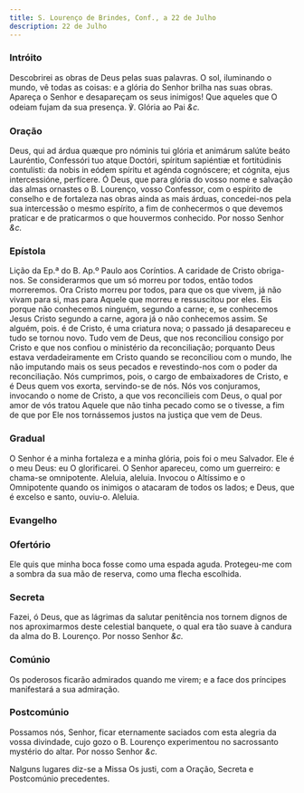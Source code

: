 ```yaml
---
title: S. Lourenço de Brindes, Conf., a 22 de Julho
description: 22 de Julho
---
```


### Intróito

<div class="grid grid-cols-2 gap-5">
  <span class="text-justify"></span>
  <span class="text-justify">
    Descobrirei as obras de Deus pelas suas palavras. O sol, iluminando o mundo,
    vê todas as coisas: e a glória do Senhor brilha nas suas obras. Apareça o
    Senhor e desapareçam os seus inimigos! Que aqueles que O odeiam fujam da sua
    presença.
    <em></em>
    ℣. Glória ao Pai <em>&c.</em>
  </span>
</div>

### Oração

<div class="grid grid-cols-2 gap-5">
  <span class="text-justify">
    Deus, qui ad árdua quæque pro nóminis tui glória et animárum salúte beáto
    Lauréntio, Confessóri tuo atque Doctóri, spíritum sapiéntiæ et fortitúdinis
    contulísti: da nobis in eódem spíritu et agénda cognóscere; et cógnita, ejus
    intercessióne, perfícere.
  </span>
  <span class="text-justify">
    Ó Deus, que para glória do vosso nome e salvação das almas ornastes o B.
    Lourenço, vosso Confessor, com o espírito de conselho e de fortaleza nas
    obras ainda as mais árduas, concedei-nos pela sua intercessão o mesmo
    espírito, a fim de conhecermos o que devemos praticar e de praticarmos o que
    houvermos conhecido. Por nosso Senhor <em>&c.</em>
  </span>
</div>

### Epístola

<div class="grid grid-cols-2 gap-5">
  <span class="text-justify"></span>
  <span class="text-justify">
    Lição da Ep.ª do B. Ap.º Paulo aos Coríntios.
  </span>
  <span class="text-justify"></span>
  <span class="text-justify">
    A caridade de Cristo obriga-nos. Se considerarmos que um só morreu por
    todos, então todos morreremos. Ora Cristo morreu por todos, para que os que
    vivem, já não vivam para si, mas para Aquele que morreu e ressuscitou por
    eles. Eis porque não conhecemos ninguém, segundo a carne; e, se conhecemos
    Jesus Cristo segundo a carne, agora já o não conhecemos assim. Se alguém,
    pois. é de Cristo, é uma criatura nova; o passado já desapareceu e tudo se
    tornou novo. Tudo vem de Deus, que nos reconciliou consigo por Cristo e que
    nos confiou o ministério da reconciliação; porquanto Deus estava
    verdadeiramente em Cristo quando se reconciliou com o mundo, lhe não
    imputando mais os seus pecados e revestindo-nos com o poder da
    reconciliação. Nós cumprimos, pois, o cargo de embaixadores de Cristo, e é
    Deus quem vos exorta, servindo-se de nós. Nós vos conjuramos, invocando o
    nome de Cristo, a que vos reconcilieis com Deus, o qual por amor de vós
    tratou Aquele que não tinha pecado como se o tivesse, a fim de que por Ele
    nos tornássemos justos na justiça que vem de Deus.
  </span>
</div>

### Gradual

<div class="grid grid-cols-2 gap-5">
  <span class="text-justify"></span>
  <span class="text-justify">
    O Senhor é a minha fortaleza e a minha glória, pois foi o meu Salvador. Ele
    é o meu Deus: eu O glorificarei. O Senhor apareceu, como um guerreiro: e
    chama-se omnipotente.
  </span>
  <span class="text-justify"></span>
  <span class="text-justify">
    Aleluia, aleluia. Invocou o Altíssimo e o Omnipotente quando os inimigos o
    atacaram de todos os lados; e Deus, que é excelso e santo, ouviu-o. Aleluia.
  </span>
</div>

### Evangelho


<LinkCard
  href="/missal/pentecostes/sextafeirapentecostes#evangelho"
  title="Sexta-feira das Têmporas de Pentecostes - Estação nos Doze Apóstolos"
/>

### Ofertório

<div class="grid grid-cols-2 gap-5">
  <span class="text-justify"></span>
  <span class="text-justify">
    Ele quis que minha boca fosse como uma espada aguda. Protegeu-me com a
    sombra da sua mão de reserva, como uma flecha escolhida.
  </span>
</div>

### Secreta

<div class="grid grid-cols-2 gap-5">
  <span class="text-justify"></span>
  <span class="text-justify">
    Fazei, ó Deus, que as lágrimas da salutar penitência nos tornem dignos de
    nos aproximarmos deste celestial banquete, o qual era tão suave à candura da
    alma do B. Lourenço. Por nosso Senhor <em>&c.</em>
  </span>
</div>

### Comúnio

<div class="grid grid-cols-2 gap-5">
  <span class="text-justify"></span>
  <span class="text-justify">
    Os poderosos ficarão admirados quando me virem; e a face dos príncipes
    manifestará a sua admiração.
  </span>
</div>

### Postcomúnio

<div class="grid grid-cols-2 gap-5">
  <span class="text-justify"></span>
  <span class="text-justify">
    Possamos nós, Senhor, ficar eternamente saciados com esta alegria da vossa
    divindade, cujo gozo o B. Lourenço experimentou no sacrossanto mystério do
    altar. Por nosso Senhor <em>&c.</em>
  </span>
</div>

Nalguns lugares diz-se a Missa Os justi, com a Oração, Secreta e Postcomúnio precedentes.

<LinkCard
  href="/missal/comum/14confessoresnaopontifices1"
  title="Confessores não Pontífices - Missa Os justi"
/>
